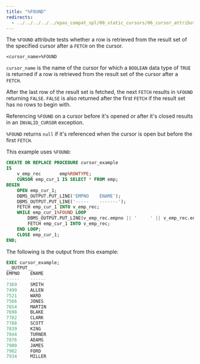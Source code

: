 ```yaml
---
title: "%FOUND"
redirects:
  - ../../../../../epas_compat_spl/08_static_cursors/06_cursor_attributes/02_found #generated for docs/epas/reorg-role-use-case-mode
---
```


<div id="%found" class="registered_link"></div>

The `%FOUND` attribute tests whether a row is retrieved from the result set of the specified cursor after a `FETCH` on the cursor.

```text
<cursor_name>%FOUND
```

`cursor_name` is the name of the cursor for which a `BOOLEAN` data type of `TRUE` is returned if a row is retrieved from the result set of the cursor after a `FETCH`.

After the last row of the result set is fetched, the next `FETCH` results in `%FOUND` returning `FALSE`. `FALSE` is also returned after the first `FETCH` if the result set has  no rows to begin with.

Referencing `%FOUND` on a cursor before it's opened or after it's closed results in an `INVALID_CURSOR` exception.

`%FOUND` returns `null` if it's referenced when the cursor is open but before the first `FETCH`.

This example uses `%FOUND`:

```sql
CREATE OR REPLACE PROCEDURE cursor_example
IS
    v_emp_rec       emp%ROWTYPE;
    CURSOR emp_cur_1 IS SELECT * FROM emp;
BEGIN
    OPEN emp_cur_1;
    DBMS_OUTPUT.PUT_LINE('EMPNO    ENAME');
    DBMS_OUTPUT.PUT_LINE('-----    -------');
    FETCH emp_cur_1 INTO v_emp_rec;
    WHILE emp_cur_1%FOUND LOOP
        DBMS_OUTPUT.PUT_LINE(v_emp_rec.empno || '     ' || v_emp_rec.ename);
        FETCH emp_cur_1 INTO v_emp_rec;
    END LOOP;
    CLOSE emp_cur_1;
END;
```

The following is the output from this example:

```sql
EXEC cursor_example;
__OUTPUT__
EMPNO    ENAME
-----    ------
7369     SMITH
7499     ALLEN
7521     WARD
7566     JONES
7654     MARTIN
7698     BLAKE
7782     CLARK
7788     SCOTT
7839     KING
7844     TURNER
7876     ADAMS
7900     JAMES
7902     FORD
7934     MILLER
```

